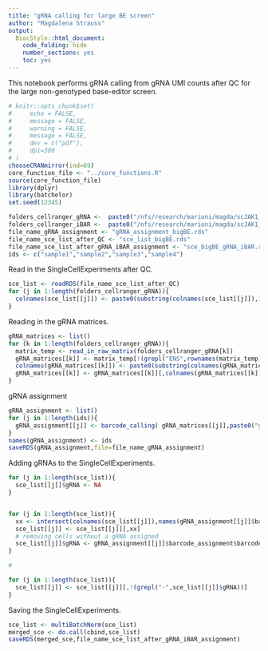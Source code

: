 ```yaml
---
title: "gRNA calling for large BE screen"
author: "Magdalena Strauss"
output:
  BiocStyle::html_document:
    code_folding: hide
    number_sections: yes
    toc: yes  
---
```


This notebook performs gRNA calling from gRNA UMI counts after QC for the large non-genotyped base-editor screen. 

```r
# knitr::opts_chunk$set(
#     echo = FALSE,
#     message = FALSE,
#     warning = FALSE,
#     message = FALSE,
#     dev = c("pdf"),
#     dpi=300
# )
chooseCRANmirror(ind=69)
core_function_file <- "../core_functions.R"
source(core_function_file)
library(dplyr)
library(batchelor)
set.seed(12345)

folders_cellranger_gRNA <-  paste0("/nfs/research/marioni/magda/scJAK1_August_2022_cellranger/bigBE_",sapply(1:4,toString),"/outs")
folders_cellranger_iBAR <-  paste0("/nfs/research/marioni/magda/scJAK1_August_2022_cellranger/bigBE_iBAR",sapply(1:4,toString),"/outs")
file_name_gRNA_assignment <- "gRNA_assignment_bigBE.rds"
file_name_sce_list_after_QC <- "sce_list_bigBE.rds"
file_name_sce_list_after_gRNA_iBAR_assignment <- "sce_bigBE_gRNA_iBAR.rds"
ids <- c("sample1","sample2","sample3","sample4")

```


Read in the SingleCellExperiments after QC. 

```r
sce_list <- readRDS(file_name_sce_list_after_QC)
for (j in 1:length(folders_cellranger_gRNA)){
  colnames(sce_list[[j]]) <- paste0(substring(colnames(sce_list[[j]]),1,17),toString(j))
}

```

Reading in the gRNA matrices.

```r
gRNA_matrices <- list()
for (k in 1:length(folders_cellranger_gRNA)){
  matrix_temp <- read_in_raw_matrix(folders_cellranger_gRNA[k])
  gRNA_matrices[[k]] <- matrix_temp[!(grepl("ENS",rownames(matrix_temp))),]
  colnames(gRNA_matrices[[k]]) <- paste0(substring(colnames(gRNA_matrices[[k]]),1,16),"-",toString(k))
  gRNA_matrices[[k]] <- gRNA_matrices[[k]][,colnames(gRNA_matrices[[k]])%in%colnames(sce_list[[k]])]
}
```

gRNA assignment

```r
gRNA_assignment <- list()
for (j in 1:length(ids)){
  gRNA_assignment[[j]] <- barcode_calling( gRNA_matrices[[j]],paste0("gRNA ",ids[j]),thresh=2,g=2)
}
names(gRNA_assignment) <- ids
saveRDS(gRNA_assignment,file=file_name_gRNA_assignment)
```

Adding gRNAs to the SingleCellExperiments. 

```r
for (j in 1:length(sce_list)){
  sce_list[[j]]$gRNA <- NA
}


for (j in 1:length(sce_list)){
  xx <- intersect(colnames(sce_list[[j]]),names(gRNA_assignment[[j]]$barcode_assignment$barcode_assignment))
  sce_list[[j]] <- sce_list[[j]][,xx]
  # removing cells without a gRNA assigned
  sce_list[[j]]$gRNA <- gRNA_assignment[[j]]$barcode_assignment$barcode_assignment[xx]
}

#

for (j in 1:length(sce_list)){
  sce_list[[j]] <- sce_list[[j]][,!(grepl("-",sce_list[[j]]$gRNA))]
}

```



Saving the SingleCellExperiments. 

```r
sce_list <- multiBatchNorm(sce_list)
merged_sce <- do.call(cbind,sce_list)
saveRDS(merged_sce,file_name_sce_list_after_gRNA_iBAR_assignment)
```

